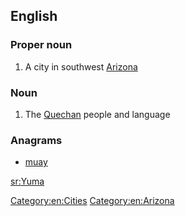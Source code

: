 ==English==

===Proper noun===
{{wikipedia}}
{{en-proper noun}}

# A city in southwest [[Arizona]]

===Noun===
{{en-noun|~}}

# The [[Quechan]] people and language

===Anagrams===
* [[muay#English|muay]]

[[Category:en:Cities]]
[[Category:en:Arizona]]

[[sr:Yuma]]